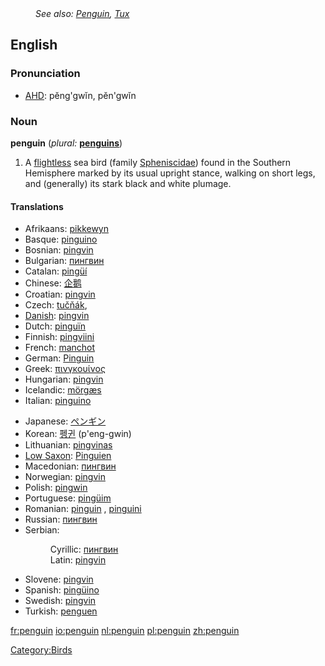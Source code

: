 :''See also: [[Penguin]], [[Tux]]''
{{wikipedia}}
==English==

===Pronunciation===
*[[w:AHD|AHD]]: pĕng'gwĭn, pĕn'gwĭn

===Noun===
'''penguin''' (''plural:'' '''[[penguins]]''')
# A [[flightless]] sea bird (family [[Spheniscidae]]) found in the Southern Hemisphere marked by its usual upright stance, walking on short legs, and (generally) its stark black and white plumage.

====Translations====
{{top}}
*Afrikaans: [[pikkewyn]]
*Basque: [[pinguino]]
*Bosnian: [[pingvin#Bosnian|pingvin]] {{m}}
*Bulgarian: [[пингвин#Bulgarian|пингвин]] {{m}}
*Catalan: [[pingüí]]
*Chinese: [[企鹅]]
*Croatian: [[pingvin#Croatian|pingvin]] {{m}}
*Czech: [[tučňák]], {{m}}
*[[w:Danish language|Danish]]: [[pingvin]]
*Dutch: [[pinguïn]] {{m}}
*Finnish: [[pingviini]]
*French: [[manchot]] {{m}}<!--note that "pinguin" is a faux ami-->
*German: [[Pinguin]] {{m}}
*Greek: [[πινγκουίνος]]
*Hungarian: [[pingvin#Hungarian|pingvin]]
*Icelandic: [[mörgæs]]
*Italian: [[pinguino]] {{m}}
{{mid}}
*Japanese: [[ペンギン]]
*Korean: [[펭귄]] (p'eng-gwin)
*Lithuanian: [[pingvinas]] {{m}}
*[[Low Saxon]]: [[Pinguien]] {{m}}
*Macedonian: [[пингвин#Macedonian|пингвин]] {{m}}
*Norwegian: [[pingvin#Norwegian|pingvin]] {{m}}
*Polish: [[pingwin]] {{m}}
*Portuguese: [[pingüim]] {{m}}
*Romanian: [[pinguin]] {{m}}, [[pinguini]] {{m}} {{p}}
*Russian: [[пингвин#Russian|пингвин]] {{m}}
*Serbian:
*:Cyrillic: [[пингвин#Serbian|пингвин]] {{m}}
*:Latin: [[pingvin#Serbian|pingvin]] {{m}}
*Slovene: [[pingvin#Slovene|pingvin]] {{m}}
*Spanish: [[pingüino]] {{m}}
*Swedish: [[pingvin]]
*Turkish: [[penguen]]
{{bottom}}

[[Category:Birds]]

[[fr:penguin]]
[[io:penguin]]
[[nl:penguin]]
[[pl:penguin]]
[[zh:penguin]]